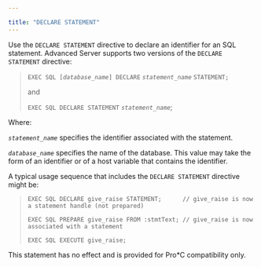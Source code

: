 ---

title: "DECLARE STATEMENT"
---

<div id="declare_statement" class="registered_link"></div>

Use the `DECLARE STATEMENT` directive to declare an identifier for an SQL statement. Advanced Server supports two versions of the `DECLARE STATEMENT` directive:

> `EXEC SQL [`*`database_name`*`] DECLARE` *`statement_name`* `STATEMENT;`
>
> and
>
> `EXEC SQL DECLARE STATEMENT` *`statement_name`*;

Where:

*`statement_name`* specifies the identifier associated with the statement.

*`database_name`* specifies the name of the database. This value may take the form of an identifier or of a host variable that contains the identifier.

A typical usage sequence that includes the `DECLARE STATEMENT` directive might be:

> `EXEC SQL DECLARE give_raise STATEMENT;      // give_raise is now a statement handle (not prepared)`
>
> `EXEC SQL PREPARE give_raise FROM :stmtText; // give_raise is now associated with a statement`
>
> `EXEC SQL EXECUTE give_raise;`

This statement has no effect and is provided for Pro*C compatibility only.